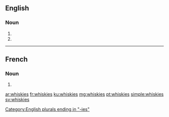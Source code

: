 ==English==

===Noun===
{{head|en|plural}}

# {{plural of|whisky|lang=en|nocat=1}}
# {{plural of|whiskey|lang=en|nocat=1}}

[[Category:English plurals ending in "-ies"]]

----

==French==

===Noun===
{{head|fr|plural}}

# {{plural of|whisky|lang=fr|nocat=1}}

[[ar:whiskies]]
[[fr:whiskies]]
[[ku:whiskies]]
[[mg:whiskies]]
[[pt:whiskies]]
[[simple:whiskies]]
[[sv:whiskies]]